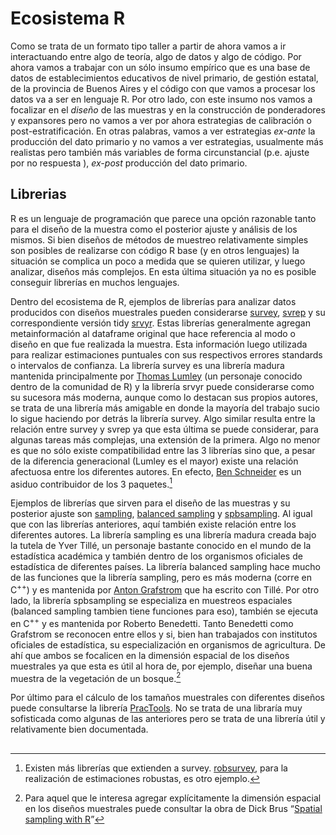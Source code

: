 # Ecosistema R

Como se trata de un formato tipo taller a partir de ahora vamos a ir interactuando entre algo de teoría, algo de datos y algo de código. Por ahora vamos a trabajar con un sólo insumo empírico que es una base de datos de establecimientos educativos de nivel primario, de gestión estatal, de la provincia de Buenos Aires y el código con que vamos a procesar los datos va a ser en lenguaje R. Por otro lado, con este insumo nos vamos a focalizar en el *diseño* de las muestras y en la construcción de ponderadores y expansores pero no vamos a ver por ahora estrategias de calibración o post-estratificación. En otras palabras, vamos a ver estrategias *ex-ante* la producción del dato primario y no vamos a ver estrategias, usualmente más realistas pero también más variables de forma circunstancial (p.e. ajuste por no respuesta ), *ex-post* producción del dato primario.

## Librerias

R es un lenguaje de programación que parece una opción razonable tanto para el diseño de la muestra como el posterior ajuste y análisis de los mismos. Si bien diseños de métodos de muestreo relativamente simples son posibles de realizarse con código R base (y en otros lenguajes) la situación se complica un poco a medida que se quieren utilizar, y luego analizar, diseños más complejos. En esta última situación ya no es posible conseguir librerías en muchos lenguajes.

Dentro del ecosistema de R, ejemplos de librerías para analizar datos producidos con diseños muestrales pueden considerarse [survey](https://r-survey.r-forge.r-project.org/survey/), [svrep](https://bschneidr.github.io/svrep/) y su correspondiente versión tidy [srvyr](http://gdfe.co/srvyr/). Estas librerías generalmente agregan metainformación al dataframe original que hace referencia al modo o diseño en que fue realizada la muestra. Esta información luego utilizada para realizar estimaciones puntuales con sus respectivos errores standards o intervalos de confianza. La librería survey es una librería madura mantenida principalmente por [Thomas Lumley](https://en.wikipedia.org/wiki/Thomas_Lumley_(statistician)) (un personaje conocido dentro de la comunidad de R) y la librería srvyr puede considerarse como su sucesora más moderna, aunque como lo destacan sus propios autores, se trata de una librería más amigable en donde la mayoría del trabajo sucio lo sigue haciendo por detrás la librería survey. Algo similar resulta entre la relación entre survey y svrep ya que esta última se puede considerar, para algunas tareas más complejas, una extensión de la primera. Algo no menor es que no sólo existe compatibilidad entre las 3 librerías sino que, a pesar de la diferencia generacional (Lumley es el mayor) existe una relación afectuosa entre los diferentes autores. En efecto, [Ben Schneider](https://github.com/bschneidr) es un asiduo contribuidor de los 3 paquetes.[^ecosistema_r-1]

Ejemplos de librerías que sirven para el diseño de las muestras y su posterior ajuste son [sampling](https://cran.r-project.org/web/packages/sampling/index.html), [balanced sampling](https://www.antongrafstrom.se/balancedsampling/) y [spbsampling](https://cran.r-project.org/web/packages/Spbsampling/index.html). Al igual que con las librerías anteriores, aquí también existe relación entre los diferentes autores. La librería sampling es una librería madura creada bajo la tutela de Yver Tillé, un personaje bastante conocido en el mundo de la estadística académica y también dentro de los organismos oficiales de estadística de diferentes países. La librería balanced sampling hace mucho de las funciones que la librería sampling, pero es más moderna (corre en C^++^) y es mantenida por [Anton Grafstrom](https://scholar.google.com/citations?user=JkMAOUEAAAAJ&hl=sv) que ha escrito con Tillé. Por otro lado, la librería spbsampling se especializa en muestreos espaciales (balanced sampling tambien tiene funciones para eso), también se ejecuta en C^++^ y es mantenida por Roberto Benedetti. Tanto Benedetti como Grafstrom se reconocen entre ellos y si, bien han trabajados con institutos oficiales de estadística, su especialización en organismos de agricultura. De ahí que ambos se focalicen en la dimensión espacial de los diseños muestrales ya que esta es útil al hora de, por ejemplo, diseñar una buena muestra de la vegetación de un bosque.[^ecosistema_r-2]

Por último para el cálculo de los tamaños muestrales con diferentes diseños puede consultarse la librería [PracTools](https://cran.r-project.org/web/packages/PracTools/index.html). No se trata de una libraría muy sofisticada como algunas de las anteriores pero se trata de una librería útil y relativamente bien documentada.

## 

[^ecosistema_r-1]: Existen más librerías que extienden a survey. [robsurvey](https://cran.r-project.org/web/packages/robsurvey/index.html), para la realización de estimaciones robustas, es otro ejemplo.

[^ecosistema_r-2]: Para aquel que le interesa agregar explícitamente la dimensión espacial en los diseños muestrales puede consultar la obra de Dick Brus "[Spatial sampling with R](https://dickbrus.github.io/SpatialSamplingwithR/)"
